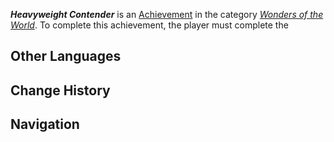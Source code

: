 {{Achievement Infobox
|id           = 81573
|order id     = 1568
|category     = Wonders of the World
|description  = Skills are ineffective when facing an opponent that weighs more than three times your own.
|requirements = Complete ''[[Sing, Ho, For the Greatness of Fat!]]''
|primogems    = 5
|tracking     = 
|topic        = 
|type         = Quest
|hidden       = 1
}}
'''''Heavyweight Contender''''' is an [[Achievement]] in the category ''[[Wonders of the World]]''. To complete this achievement, the player must complete the {{Quest|Sing, Ho, For the Greatness of Fat!}}
<!--
==Gameplay Notes==

==Gallery==

==Video Guides==
{{EVT
|video1   = 
|caption1 = 
}}
-->
==Other Languages==
{{Other Languages
|en       = Heavyweight Contender
|zhs      = 重量级选手
|zhs_rm   = 
|zht      = 重量級選手
|zht_rm   = 
|zh_tl    = 
|ja       = ヘビー級グラップラー
|ja_rm    = 
|ja_tl    = 
|ko       = 헤비급 선수
|ko_tl    = 
|es       = Peso pesado
|es_tl    = Heavyweight
|fr       = Compétiteur poids lourd
|fr_tl    = Heavyweight Competitor
|ru       = Тяжеловес
|ru_tl    = 
|th       = ผู้เข้าแข่งขันรุ่นเฮฟวีเวท
|th_rm    = 
|th_tl    = 
|vi       = Tuyển Thủ Hạng Nặng
|vi_tl    = 
|de       = Schwergewicht
|de_tl    = 
|id       = Penantang Kelas Berat
|id_tl    = Heavyweight Contender
|pt       = Competidor Peso Pesado
|pt_tl    = 
|tr       = Ağır Sıklet Rakip
|tr_tl    = 
|it       = Sfidante peso massimo
|it_tl    = 
}}

==Change History==
{{Change History|5.5}}

==Navigation==
{{Achievement Navbox}}